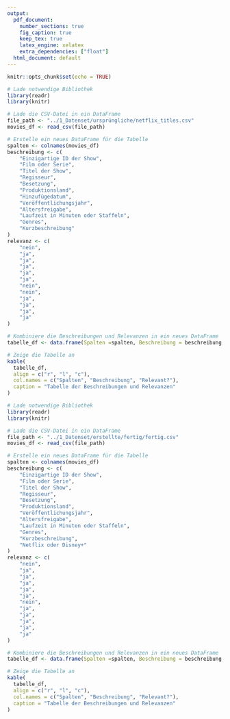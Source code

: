 ```yaml
---
output:
  pdf_document: 
    number_sections: true
    fig_caption: true
    keep_tex: true
    latex_engine: xelatex
    extra_dependencies: ["float"]
  html_document: default
---
```

```r
knitr::opts_chunk$set(echo = TRUE)
```

```r
# Lade notwendige Bibliothek
library(readr)
library(knitr)

# Lade die CSV-Datei in ein DataFrame
file_path <- "../1_Datenset/ursprüngliche/netflix_titles.csv"
movies_df <- read_csv(file_path)

# Erstelle ein neues DataFrame für die Tabelle
spalten <- colnames(movies_df)
beschreibung <- c(
    "Einzigartige ID der Show", 
    "Film oder Serie", 
    "Titel der Show", 
    "Regisseur", 
    "Besetzung",
    "Produktionsland",
    "Hinzufügedatum",
    "Veröffentlichungsjahr",
    "Altersfreigabe",
    "Laufzeit in Minuten oder Staffeln",
    "Genres",
    "Kurzbeschreibung"
)
relevanz <- c(
    "nein",
    "ja",
    "ja",
    "ja",
    "ja",
    "ja",
    "nein",
    "nein",
    "ja",
    "ja",
    "ja",
    "ja"
)

# Kombiniere die Beschreibungen und Relevanzen in ein neues DataFrame
tabelle_df <- data.frame(Spalten =spalten, Beschreibung = beschreibung, Relevanz = relevanz)

# Zeige die Tabelle an
kable(
  tabelle_df,
  align = c("r", "l", "c"),
  col.names = c("Spalten", "Beschreibung", "Relevant?"),
  caption = "Tabelle der Beschreibungen und Relevanzen"
)
```
```r
# Lade notwendige Bibliothek
library(readr)
library(knitr)

# Lade die CSV-Datei in ein DataFrame
file_path <- "../1_Datenset/erstellte/fertig/fertig.csv"
movies_df <- read_csv(file_path)

# Erstelle ein neues DataFrame für die Tabelle
spalten <- colnames(movies_df)
beschreibung <- c(
    "Einzigartige ID der Show", 
    "Film oder Serie", 
    "Titel der Show", 
    "Regisseur", 
    "Besetzung",
    "Produktionsland",
    "Veröffentlichungsjahr",
    "Altersfreigabe",
    "Laufzeit in Minuten oder Staffeln",
    "Genres",
    "Kurzbeschreibung",
    "Netflix oder Disney+"
)
relevanz <- c(
    "nein",
    "ja",
    "ja",
    "ja",
    "ja",
    "ja",
    "nein",
    "ja",
    "ja",
    "ja",
    "ja",
    "ja"
)

# Kombiniere die Beschreibungen und Relevanzen in ein neues DataFrame
tabelle_df <- data.frame(Spalten =spalten, Beschreibung = beschreibung, Relevanz = relevanz)

# Zeige die Tabelle an
kable(
  tabelle_df,
  align = c("r", "l", "c"),
  col.names = c("Spalten", "Beschreibung", "Relevant?"),
  caption = "Tabelle der Beschreibungen und Relevanzen"
)
```